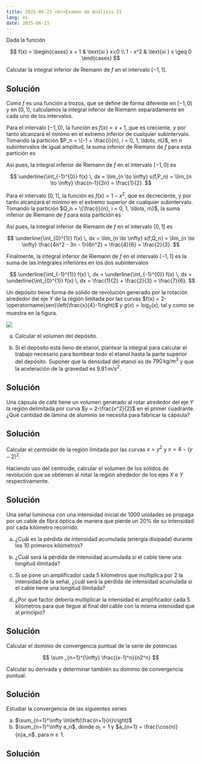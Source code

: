 ```yaml
---
title: 2025-06-23 <br>Examen de Análisis II
lang: es
date: 2025-06-23
---
```


:::{#exr-1}
Dada la función 

$$
f(x) = 
\begin{cases}
x + 1 & \text{si } x<0 \\
1 - x^2 & \text{si } x \geq 0
\end{cases}
$$

Calcular la integral inferior de Riemann de $f$ en el intervalo $[-1, 1]$.
:::

:::{.callout-tip collapse="true"}
## Solución
Como $f$ es una función a trozos, que se define de forma diferente en $[-1, 0)$ y en $[0, 1]$, calculamos la integral inferior de Riemann separadamente en cada uno de los intervalos.

Para el intervalo $[-1, 0)$, la función es $f(x) = x + 1$, que es creciente, y por tanto alcanzará el mínimo en el extremo inferior de cualquier subintervalo. Tomando la partición $P_n = \{-1 + \frac{i}{n}, i = 0, 1, \ldots, n\}$, en $n$ subintervalos de igual amplitud, la suma inferior de Riemann de $f$ para esta partición es

\begin{align*}
s(f,P_n) &= 
\sum_{i=1}^{n} f(-1 + \frac{i-1}{n}) \frac{1}{n} 
= \sum_{i=1}^{n} \left(-1 + \frac{i-1}{n} + 1\right) \frac{1}{n} \\
&= \sum_{i=1}^{n} \frac{i-1}{n^2} 
= \frac{1}{n^2} \sum_{i=1}^{n} (i-1) \\
&= \frac{1}{n^2} \frac{(n-1)n}{2}
= \frac{n-1}{2n}.
\end{align*}

Así pues, la integral inferior de Riemann de $f$ en el intervalo $[-1, 0)$ es

$$
\underline{\int_{-1}^{0}} f(x) \, dx 
= \lim_{n \to \infty} s(f,P_n) 
= \lim_{n \to \infty} \frac{n-1}{2n}
= \frac{1}{2}.
$$

Para el intervalo $[0, 1]$, la función es $f(x) = 1 - x^2$, que es decreciente, y por tanto alcanzará el mínimo en el extremo superior de cualquier subintervalo. Tomando la partición $Q_n = \{\frac{i}{n}, i = 0, 1, \ldots, n\}$, la suma inferior de Riemann de $f$ para esta partición es

\begin{align*}
s(f,Q_n) &=
\sum_{i=1}^{n} f\left(\frac{i}{n}\right) \frac{1}{n}
= \sum_{i=1}^{n} \left(1 - \left(\frac{i}{n}\right)^2\right) \frac{1}{n} 
= \frac{1}{n} \sum_{i=1}^{n} \left(1 - \frac{i^2}{n^2}\right) \\
&= \frac{1}{n} \sum_{i=1}^{n} \frac{n^2 - i^2}{n^2} 
= \frac{1}{n^3} \sum_{i=1}^{n} (n^2 - i^2)
= \frac{1}{n^3} \left(\sum_{i=1}^{n} n^2 - \sum_{i=1}^{n} i^2\right) \\
&= \frac{1}{n^3} \left(n^3 - \frac{n(n+1)(2n+1)}{6}\right)
= \frac{1}{n^3} \left(n^3 - \frac{2n^3 + 3n^2 + n}{6}\right) \\
&= \frac{1}{n^3} \left(\frac{6n^3 - 2n^3 - 3n^2 - n}{6}\right) 
= \frac{4n^3 - 3n^2 - n}{6n^3}
= \frac{4n^2 - 3n - 1}{6n^2}
\end{align*}

Así pues, la integral inferior de Riemann de $f$ en el intervalo $[0, 1]$ es

$$
\underline{\int_{0}^{1}} f(x) \, dx
= \lim_{n \to \infty} s(f,Q_n)
= \lim_{n \to \infty} \frac{4n^2 - 3n - 1}{6n^2}
= \frac{4}{6}
= \frac{2}{3}.
$$

Finalmente, la integral inferior de Riemann de $f$ en el intervalo $[-1, 1]$ es la suma de las integrales inferiores en los dos subintervalos

$$
\underline{\int_{-1}^{1}} f(x) \, dx
= \underline{\int_{-1}^{0}} f(x) \, dx + \underline{\int_{0}^{1}} f(x) \, dx
= \frac{1}{2} + \frac{2}{3}
= \frac{7}{6}.
$$
:::

:::{#exr-2}
Un depósito tiene forma de sólido de revolución generado por la rotación alrededor del eje $Y$ de la región limitada por las curvas $f(x) = 2-\operatorname{sen}\left(\frac{x}{4}-1\right)$ y $g(x) = \log_2(x)$, tal y como se muestra en la figura.

![](/img/examen-2025-extraordinario/deposito)

a.  Calcular el volumen del depósito.

b.  Si el depósito está lleno de etanol, plantear la integral para calcular el trabajo necesario para bombear todo el etanol hasta la parte superior del depósito. Suponer que la densidad del etanol es de $790 \, \mathrm{kg/m^3}$ y que la aceleración de la gravedad es $9.81 \, \mathrm{m/s^2}$.
:::

:::{.callout-tip collapse="true"}
## Solución

:::

:::{#exr-3}
Una cápsula de café tiene un volumen generado al rotar alrededor del eje $Y$ la región delimitada por curva $y = 2-\frac{x^2}{2}$ en el primer cuadrante. ¿Qué cantidad de lámina de aluminio se necesita para fabricar la cápsula? 
:::

:::{.callout-tip collapse="true"}
## Solución

:::

:::{#exr-4}
Calcular el centroide de la región limitada por las curvas $x=y^2$ y $x = 4-(y-2)^2$.

Haciendo uso del centroide, calcular el volumen de los sólidos de revolución que se obtienen al rotar la región alrededor de los ejes $X$ e $Y$ respectivamente.
:::

:::{.callout-tip collapse="true"}
## Solución

:::

:::{#exr-5}
Una señal luminosa con una intensidad inicial de 1000 unidades se propaga por un cable de fibra óptica de manera que pierde un 20% de su intensidad por cada kilómetro recorrido.

a.  ¿Cuál es la pérdida de intensidad acumulada (energía disipada) durante los 10 primeros kilómetros?

a.  ¿Cuál será la pérdida de intensidad acumulada si el cable tiene una longitud ilimitada?

a.  Si se pone un amplificador cada 5 kilómetros que multiplica por 2 la intensidad de la señal, ¿cuál será la pérdida de intensidad acumulada si el cable tiene una longitud ilimitada?

a.  ¿Por qué factor debería multiplicar la intensidad el amplificador cada 5 kilómetros para que llegue al final del cable con la misma intensidad que al principio?
:::

:::{.callout-tip collapse="true"}
## Solución

:::

:::{#exr-6}
Calcular el dominio de convergencia puntual de la serie de potencias 

$$
\sum _{n=1}^{\infty} \frac{(x-1)^n}{n2^n}
$$

Calcular su derivada y determinar también su dominio de convergencia puntual.
:::

:::{.callout-tip collapse="true"}
## Solución

:::

:::{#exr-7}
Estudiar la convergencia de las siguientes series

a. $\sum_{n=1}^\infty \ln\left(\frac{n+1}{n}\right)$
a. $\sum_{n=1}^\infty a_n$, donde $a_1 = 1$ y $a_{n+1} = \frac{\cos(n)}{n}a_n$. para $n \geq 1$.
:::

:::{.callout-tip collapse="true"}
## Solución

:::
